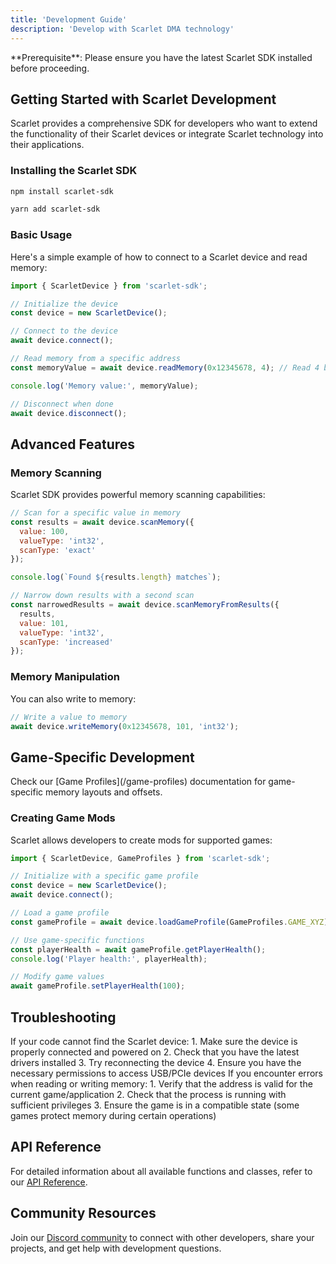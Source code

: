 ```yaml
---
title: 'Development Guide'
description: 'Develop with Scarlet DMA technology'
---
```


<Info>
  **Prerequisite**: Please ensure you have the latest Scarlet SDK installed before proceeding.
</Info>

## Getting Started with Scarlet Development

Scarlet provides a comprehensive SDK for developers who want to extend the functionality of their Scarlet devices or integrate Scarlet technology into their applications.

### Installing the Scarlet SDK

<CodeGroup>

```bash npm
npm install scarlet-sdk
```

```bash yarn
yarn add scarlet-sdk
```

</CodeGroup>

### Basic Usage

Here's a simple example of how to connect to a Scarlet device and read memory:

```javascript
import { ScarletDevice } from 'scarlet-sdk';

// Initialize the device
const device = new ScarletDevice();

// Connect to the device
await device.connect();

// Read memory from a specific address
const memoryValue = await device.readMemory(0x12345678, 4); // Read 4 bytes from address 0x12345678

console.log('Memory value:', memoryValue);

// Disconnect when done
await device.disconnect();
```

## Advanced Features

### Memory Scanning

Scarlet SDK provides powerful memory scanning capabilities:

```javascript
// Scan for a specific value in memory
const results = await device.scanMemory({
  value: 100,
  valueType: 'int32',
  scanType: 'exact'
});

console.log(`Found ${results.length} matches`);

// Narrow down results with a second scan
const narrowedResults = await device.scanMemoryFromResults({
  results,
  value: 101,
  valueType: 'int32',
  scanType: 'increased'
});
```

### Memory Manipulation

You can also write to memory:

```javascript
// Write a value to memory
await device.writeMemory(0x12345678, 101, 'int32');
```

## Game-Specific Development

<Tip>
  Check our [Game Profiles](/game-profiles) documentation for game-specific memory layouts and offsets.
</Tip>

### Creating Game Mods

Scarlet allows developers to create mods for supported games:

```javascript
import { ScarletDevice, GameProfiles } from 'scarlet-sdk';

// Initialize with a specific game profile
const device = new ScarletDevice();
await device.connect();

// Load a game profile
const gameProfile = await device.loadGameProfile(GameProfiles.GAME_XYZ);

// Use game-specific functions
const playerHealth = await gameProfile.getPlayerHealth();
console.log('Player health:', playerHealth);

// Modify game values
await gameProfile.setPlayerHealth(100);
```

## Troubleshooting

<AccordionGroup>
  <Accordion title="Device not found">
    If your code cannot find the Scarlet device:
    1. Make sure the device is properly connected and powered on
    2. Check that you have the latest drivers installed
    3. Try reconnecting the device
    4. Ensure you have the necessary permissions to access USB/PCIe devices
  </Accordion>

  <Accordion title="Memory read/write errors">
    If you encounter errors when reading or writing memory:
    1. Verify that the address is valid for the current game/application
    2. Check that the process is running with sufficient privileges
    3. Ensure the game is in a compatible state (some games protect memory during certain operations)
  </Accordion>
</AccordionGroup>

## API Reference

For detailed information about all available functions and classes, refer to our [API Reference](/api-reference/introduction).

## Community Resources

Join our [Discord community](https://discord.gg/scarlet) to connect with other developers, share your projects, and get help with development questions.
